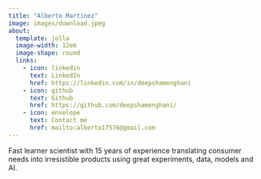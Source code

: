 ```yaml
---
title: "Alberto Martinez"
image: images/download.jpeg
about:
  template: jolla
  image-width: 12em
  image-shape: round
  links:
    - icon: linkedin
      text: LinkedIn
      href: https://linkedin.com/in/deepshamenghani
    - icon: github
      text: Github
      href: https://github.com/deepshamenghani/
    - icon: envelope
      text: Contact me
      href: mailto:alberto17576@gmail.com
---
```


Fast learner scientist with 15 years of experience translating consumer needs into irresistible products using great experiments, data, models and AI.
